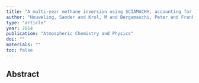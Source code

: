 ```yaml
---
title: "A multi-year methane inversion using SCIAMACHY, accounting for systematic errors using TCCON measurements"
author: "Houweling, Sander and Krol, M and Bergamaschi, Peter and Frankenberg, Christian and Dlugokencky, EJ and Morino, I and Notholt, Justus and Sherlock, V and Wunch, D and Beck, Veronika and others"
type: "article"
year: 2014
publication: "Atmospheric Chemistry and Physics"
doi: ""
materials: ""
toc: false
---
```


## Abstract

